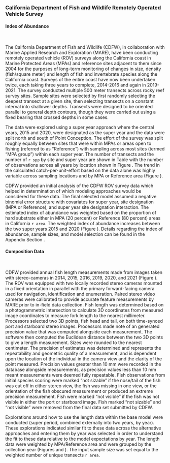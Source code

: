 ### California Department of Fish and Wildlife Remotely Operated Vehicle Survey

#### Index of Abundance 
\

The California Department of Fish and Wildlife (CDFW), in collaboration with Marine Applied Research and Exploration (MARE), have been conducting remotely operated vehicle (ROV) surveys along the California coast in Marine Protected Areas (MPAs) and reference sites adjacent to them since 2004 for the purposes of long-term monitoring of changes in size, density (fish/square meter) and length of fish and invertebrate species along the California coast. Surveys of the entire coast have now been undertaken twice, each taking three years to complete, 2014-2016 and again in 2019-2021. The survey conducted multiple 500 meter transects across rocky reef survey sites. Sample sites were selected by first randomly selecting the deepest transect at a given site, then selecting transects on a constant interval into shallower depths. Transects were designed to be oriented parallel to general depth contours, though they were carried out using a fixed bearing that crossed depths in some cases.

The data were explored using a super year approach where the central years, 2015 and 2020, were designated as the super year and the data were split north and south of Point Conception. The effort of the survey was split roughly equally between sites that were within MPAs or areas open to fishing (referred to as "Reference") with sampling across most sites (termed "MPA group") within each super year. The number of transects and the number of `r spp` by site and super year are shown in Table \ref{tab:rov-obs} with the number of observations across all years by location shown in Figure \ref{fig:rov-obs-loc}.  The trend in the calculated catch-per-unit-effort based on the data alone was highly variable across sampling locations and by MPA or Reference area (Figure \ref{fig:rov-raw-cpue}).   

CDFW provided an initial analysis of the CDFW ROV survey data which helped in determination of which modeling approaches would be considered for these data. The final selected model assumed a negative binomial error structure with covariates for super year, site designation (MPA or Reference), and super year site designation interaction. The estimated index of abundance was weighted based on the proportion of hard substrate either in MPA (20 percent) or Reference (80 percent) areas in California `r area`. The weighted index of abundance increases between the two super years 2015 and 2020 (Figure \ref{fig:rov-index-main}). Details regarding the index of abundance, sample sizes, and model selection can be found in the Appendix Section \ref{cdfw-rov-index}.

#### Composition Data
\

CDFW provided annual fish length measurements made from images taken with stereo-cameras in 2014, 2015, 2016, 2019, 2020, and 2021 (Figure \ref{fig:rov-len}). The ROV was equipped with two locally recorded stereo cameras mounted in a fixed orientation in parallel with the primary forward-facing camera used for navigation, identification and enumeration. Paired stereo video cameras were calibrated to provide accurate feature measurements by MARE prior to in-field data collection. Fish length was determined based on a photogrammetric intersection to calculate 3D coordinates from measured image coordinates to measure fork length to the nearest millimeter. Processors selected two 3D points, fish head and tail, on both time-synced port and starboard stereo images. Processors made note of an generated precision value that was computed alongside each measurement. The software then computed the Euclidean distance between the two 3D points to give a length measurement. Sizes were rounded to the nearest centimeter. The precision of estimates was determined and represents the repeatability and geometric quality of a measurement, and is dependent upon the location of the individual in the camera view and the clarity of the point measured. Precision values greater than 10 mm were recorded in the database alongside measurements, as precision values less than 10 mm meant measurements were deemed fully repeatable. Fish observations from initial species scoring were marked “not sizable” if the nose/tail of the fish was cut off in either stereo view, the fish was missing in one view, or the orientation of the fish obscured measurement or produced an extreme precision measurement. Fish were marked “not visible” if the fish was not visible in either the port or starboard image. Fish marked “not sizable” and “not visible” were removed from the final data set submitted by CDFW.


Explorations around how to use the length data within the base model were conducted (super period, combined externally into two years, by year). These explorations indicated similar fit to these data across the alternative approaches and entering them by year was selected in order to understand the fit to these data relative to the model expectations by year. The length data were weighted by MPA/Reference area and were grouped by the collection year (Figures \ref{fig:rov-len-data} and \ref{fig:mean-rov-len-data}). The input sample size was set equal to the weighted number of unique transects `r area`.  